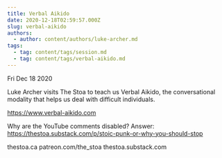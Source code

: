 ```yaml
---
title: Verbal Aikido
date: 2020-12-18T02:59:57.000Z
slug: verbal-aikido
authors:
  - author: content/authors/luke-archer.md
tags:
  - tag: content/tags/session.md
  - tag: content/tags/verbal-aikido.md
---
```






Fri Dec 18 2020

Luke Archer visits The Stoa to teach us Verbal Aikido, the conversational modality that helps us deal with difficult individuals.

https://www.verbal-aikido.com

Why are the YouTube comments disabled? Answer: https://thestoa.substack.com/p/stoic-punk-or-why-you-should-stop

thestoa.ca
patreon.com/the_stoa
thestoa.substack.com


